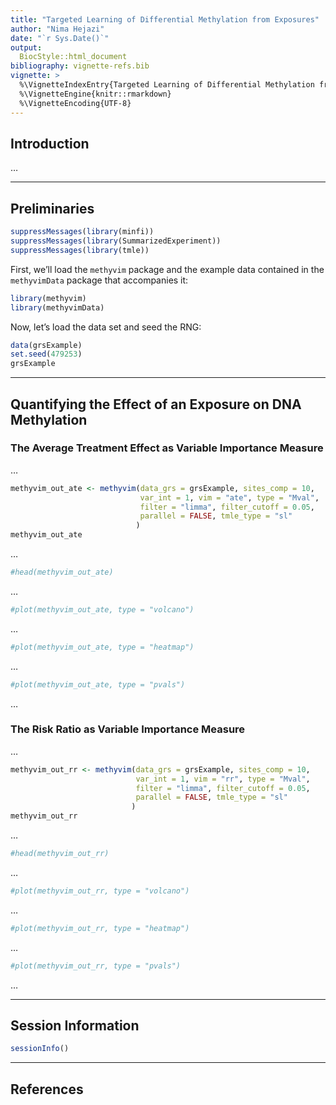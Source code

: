 ```yaml
---
title: "Targeted Learning of Differential Methylation from Exposures"
author: "Nima Hejazi"
date: "`r Sys.Date()`"
output:
  BiocStyle::html_document
bibliography: vignette-refs.bib
vignette: >
  %\VignetteIndexEntry{Targeted Learning of Differential Methylation from Exposures}
  %\VignetteEngine{knitr::rmarkdown}
  %\VignetteEncoding{UTF-8}
---
```


## Introduction

...

---

## Preliminaries

```r
suppressMessages(library(minfi))
suppressMessages(library(SummarizedExperiment))
suppressMessages(library(tmle))
```

First, we'll load the `methyvim` package and the example data contained in the
`methyvimData` package that accompanies it:

```r
library(methyvim)
library(methyvimData)
```

Now, let's load the data set and seed the RNG:

```r
data(grsExample)
set.seed(479253)
grsExample
```

---

## Quantifying the Effect of an Exposure on DNA Methylation

### The Average Treatment Effect as Variable Importance Measure

...

```r
methyvim_out_ate <- methyvim(data_grs = grsExample, sites_comp = 10,
                             var_int = 1, vim = "ate", type = "Mval",
                             filter = "limma", filter_cutoff = 0.05,
                             parallel = FALSE, tmle_type = "sl"
                            )
methyvim_out_ate
```
...

```r
#head(methyvim_out_ate)
```

...

```r
#plot(methyvim_out_ate, type = "volcano")
```

...

```r
#plot(methyvim_out_ate, type = "heatmap")
```

...

```r
#plot(methyvim_out_ate, type = "pvals")
```

...

### The Risk Ratio as Variable Importance Measure

...

```r
methyvim_out_rr <- methyvim(data_grs = grsExample, sites_comp = 10,
                            var_int = 1, vim = "rr", type = "Mval",
                            filter = "limma", filter_cutoff = 0.05,
                            parallel = FALSE, tmle_type = "sl"
                           )
methyvim_out_rr
```
...

```r
#head(methyvim_out_rr)
```
...

```r
#plot(methyvim_out_rr, type = "volcano")
```

...

```r
#plot(methyvim_out_rr, type = "heatmap")
```

...

```r
#plot(methyvim_out_rr, type = "pvals")
```

...

---

## Session Information

```r
sessionInfo()
```

---

## References

